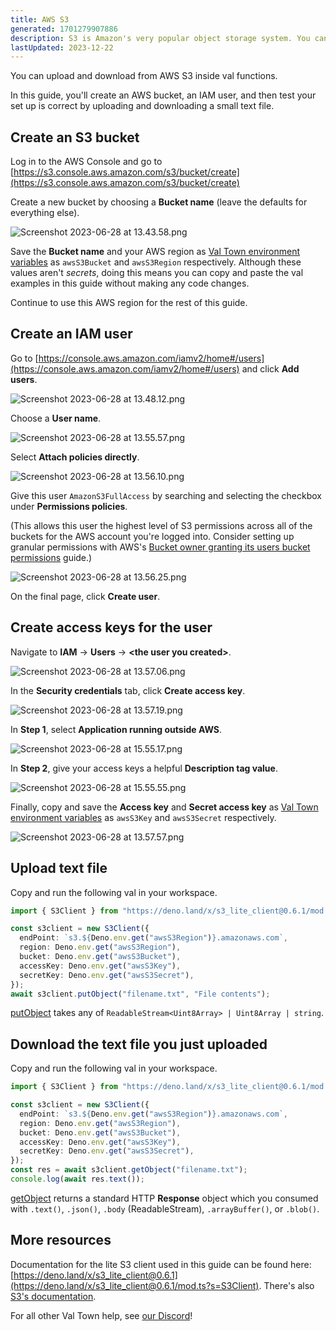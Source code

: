 ```yaml
---
title: AWS S3
generated: 1701279907886
description: S3 is Amazon's very popular object storage system. You can upload & download objects on S3 using Val Town.
lastUpdated: 2023-12-22
---
```


You can upload and download from AWS S3 inside val functions.

In this guide, you'll create an AWS bucket, an IAM user, and then test your set
up is correct by uploading and downloading a small text file.

## Create an S3 bucket

Log in to the AWS Console and go to
[https://s3.console.aws.amazon.com/s3/bucket/create](https://s3.console.aws.amazon.com/s3/bucket/create)

Create a new bucket by choosing a **Bucket name** (leave the defaults for
everything else).

![Screenshot 2023-06-28 at 13.43.58.png](./upload-and-download-from-aws-s3/screenshot_2023-06-28_at_134358.png)

Save the **Bucket name** and your AWS region as
[Val Town environment variables](https://www.val.town/settings/environment-variables) as `awsS3Bucket` and
`awsS3Region` respectively. Although these values aren't _secrets_, doing this
means you can copy and paste the val examples in this guide without making any
code changes.

Continue to use this AWS region for the rest of this guide.

## Create an IAM user

Go to
[https://console.aws.amazon.com/iamv2/home#/users](https://console.aws.amazon.com/iamv2/home#/users)
and click **Add users**.

![Screenshot 2023-06-28 at 13.48.12.png](./upload-and-download-from-aws-s3/screenshot_2023-06-28_at_134812.png)

Choose a **User name**.

![Screenshot 2023-06-28 at 13.55.57.png](./upload-and-download-from-aws-s3/screenshot_2023-06-28_at_135557.png)

Select **Attach policies directly**.

![Screenshot 2023-06-28 at 13.56.10.png](./upload-and-download-from-aws-s3/screenshot_2023-06-28_at_135610.png)

Give this user `AmazonS3FullAccess` by searching and selecting the checkbox
under **Permissions policies**.

(This allows this user the highest level of S3 permissions across all of the
buckets for the AWS account you're logged into. Consider setting up granular
permissions with AWS's
[Bucket owner granting its users bucket permissions](https://docs.aws.amazon.com/AmazonS3/latest/userguide/example-walkthroughs-managing-access-example1.html)
guide.)

![Screenshot 2023-06-28 at 13.56.25.png](./upload-and-download-from-aws-s3/screenshot_2023-06-28_at_135625.png)

On the final page, click **Create user**.

## Create access keys for the user

Navigate to **IAM** → **Users** → **\<the user you created>**.

![Screenshot 2023-06-28 at 13.57.06.png](./upload-and-download-from-aws-s3/screenshot_2023-06-28_at_135706.png)

In the **Security credentials** tab, click **Create access key**.

![Screenshot 2023-06-28 at 13.57.19.png](./upload-and-download-from-aws-s3/screenshot_2023-06-28_at_135719.png)

In **Step 1**, select **Application running outside AWS**.

![Screenshot 2023-06-28 at 15.55.17.png](./upload-and-download-from-aws-s3/screenshot_2023-06-28_at_155517.png)

In **Step 2**, give your access keys a helpful **Description tag value**.

![Screenshot 2023-06-28 at 15.55.55.png](./upload-and-download-from-aws-s3/screenshot_2023-06-28_at_155555.png)

Finally, copy and save the **Access key** and **Secret access key** as
[Val Town environment variables](https://www.val.town/settings/environment-variables) as `awsS3Key` and
`awsS3Secret` respectively.

![Screenshot 2023-06-28 at 13.57.57.png](./upload-and-download-from-aws-s3/screenshot_2023-06-28_at_135757.png)

## Upload text file

Copy and run the following val in your workspace.

```ts title="Upload example" val
import { S3Client } from "https://deno.land/x/s3_lite_client@0.6.1/mod.ts";

const s3client = new S3Client({
  endPoint: `s3.${Deno.env.get("awsS3Region")}.amazonaws.com`,
  region: Deno.env.get("awsS3Region"),
  bucket: Deno.env.get("awsS3Bucket"),
  accessKey: Deno.env.get("awsS3Key"),
  secretKey: Deno.env.get("awsS3Secret"),
});
await s3client.putObject("filename.txt", "File contents");
```

[putObject](https://deno.land/x/s3_lite_client@0.6.1/mod.ts?s=S3Client&p=prototype.putObject)
takes any of `ReadableStream<Uint8Array> | Uint8Array | string`.

## Download the text file you just uploaded

Copy and run the following val in your workspace.

```ts title="Download example" val
import { S3Client } from "https://deno.land/x/s3_lite_client@0.6.1/mod.ts";

const s3client = new S3Client({
  endPoint: `s3.${Deno.env.get("awsS3Region")}.amazonaws.com`,
  region: Deno.env.get("awsS3Region"),
  bucket: Deno.env.get("awsS3Bucket"),
  accessKey: Deno.env.get("awsS3Key"),
  secretKey: Deno.env.get("awsS3Secret"),
});
const res = await s3client.getObject("filename.txt");
console.log(await res.text());
```

[getObject](https://deno.land/x/s3_lite_client@0.6.1/mod.ts?s=S3Client&p=prototype.getObject)
returns a standard HTTP **Response** object which you consumed with
`.text()`, `.json()`, `.body` (ReadableStream), `.arrayBuffer()`, or `.blob()`.

## More resources

Documentation for the lite S3 client used in this guide can be found here:
[https://deno.land/x/s3_lite_client@0.6.1](https://deno.land/x/s3_lite_client@0.6.1/mod.ts?s=S3Client).
There's also
[S3's documentation](https://docs.aws.amazon.com/s3/index.html?nc2=h_ql_doc_s3).

For all other Val Town help, see [our Discord](https://discord.gg/dHv45uN5RY)!
